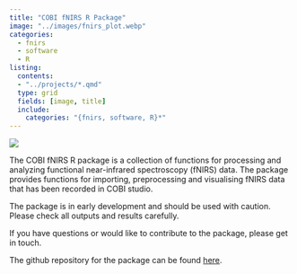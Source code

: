 ```yaml
---
title: "COBI fNIRS R Package"
image: "../images/fnirs_plot.webp"
categories:
  - fnirs
  - software
  - R
listing:
  contents:
  - "../projects/*.qmd"
  type: grid
  fields: [image, title]
  include:
    categories: "{fnirs, software, R}*"
---
```


[![](https://img.shields.io/github/r-package/v/christopherjwilson/cobifnirs
)](https://github.com/christopherjwilson/cobifnirs)

The COBI fNIRS R package is a collection of functions for processing and analyzing functional near-infrared spectroscopy (fNIRS) data. The package provides functions for importing, preprocessing and visualising fNIRS data that has been recorded in COBI studio.

The package is in early development and should be used with caution. Please check all outputs and results carefully.

If you have questions or would like to contribute to the package, please get in touch.

The github repository for the package can be found [here](https://github.com/christopherjwilson/cobifnirs).


